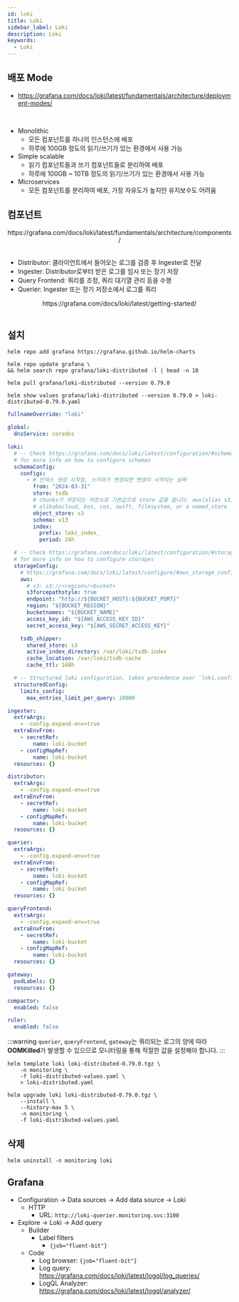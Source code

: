 ```yaml
---
id: loki
title: Loki
sidebar_label: Loki
description: Loki
keywords:
  - Loki
---
```



## 배포 Mode

- https://grafana.com/docs/loki/latest/fundamentals/architecture/deployment-modes/

<br />

- Monolithic
  - 모든 컴포넌트를 하나의 인스턴스에 배포
  - 하루에 100GB 정도의 읽기/쓰기가 있는 환경에서 사용 가능
- Simple scalable
  - 읽기 컴포넌트들과 쓰기 컴포넌트들로 분리하여 배포
  - 하루에 100GB ~ 10TB 정도의 읽기/쓰기가 있는 환경에서 사용 가능
- Microservices
  - 모든 컴포넌트를 분리하여 배포, 가장 자유도가 높지만 유지보수도 어려움

## 컴포넌트

<center>
	<Image
		img={require("@site/static/img/mlops/mlops/monitoring/plg/loki_architecture_components.png")}
		width={750}
	/>
</center>
<center>https://grafana.com/docs/loki/latest/fundamentals/architecture/components/</center>
<br />

- Distributor: 클라이언트에서 들어오는 로그를 검증 후 Ingester로 전달
- Ingester: Distributor로부터 받은 로그를 임시 또는 장기 저장
- Query Frontend: 쿼리를 조정, 쿼리 대기열 관리 등을 수행
- Querier: Ingester 또는 장기 저장소에서 로그를 쿼리

<center>
	<Image
		img={require("@site/static/img/mlops/mlops/monitoring/plg/simple-scalable-test-environment.png")}
		width={750}
	/>
</center>
<center>https://grafana.com/docs/loki/latest/getting-started/</center>
<br />

## 설치

```shell
helm repo add grafana https://grafana.github.io/helm-charts
```

```shell
helm repo update grafana \
&& helm search repo grafana/loki-distributed -l | head -n 10
```

```shell
helm pull grafana/loki-distributed --version 0.79.0
```

```shell
helm show values grafana/loki-distributed --version 0.79.0 > loki-distributed-0.79.0.yaml
```

```yaml title="loki-distributed-values.yaml"
fullnameOverride: "loki"

global:
  dnsService: coredns

loki:
  # -- Check https://grafana.com/docs/loki/latest/configuration/#schema_config
  # for more info on how to configure schemas
  schemaConfig:
    configs:
      - # 인덱스 생성 시작일, 스키마가 변경되면 변경이 시작되는 날짜
        from: "2024-03-31"
        store: tsdb
        # chunks가 저장되는 저장소로 기본값으로 store 값을 씁니다. aws(alias s3), azure,
        # alibabacloud, bos, cos, swift, filesystem, or a named_store
        object_store: s3
        schema: v13
        index:
          prefix: loki_index_
          period: 24h

  # -- Check https://grafana.com/docs/loki/latest/configuration/#storage_config
  # for more info on how to configure storages
  storageConfig:
    # https://grafana.com/docs/loki/latest/configure/#aws_storage_config
    aws:
      # s3: s3://<region>/<bucket>
      s3forcepathstyle: true
      endpoint: "http://${BUCKET_HOST}:${BUCKET_PORT}"
      region: "${BUCKET_REGION}"
      bucketnames: "${BUCKET_NAME}"
      access_key_id: "${AWS_ACCESS_KEY_ID}"
      secret_access_key: "${AWS_SECRET_ACCESS_KEY}"

    tsdb_shipper:
      shared_store: s3
      active_index_directory: /var/loki/tsdb-index
      cache_location: /var/loki/tsdb-cache
      cache_ttl: 168h

  # -- Structured loki configuration, takes precedence over `loki.config`, `loki.schemaConfig`, `loki.storageConfig`
  structuredConfig:
    limits_config:
      max_entries_limit_per_query: 10000

ingester:
  extraArgs:
    - -config.expand-env=true
  extraEnvFrom:
    - secretRef:
        name: loki-bucket
    - configMapRef:
        name: loki-bucket
  resources: {}

distributor:
  extraArgs:
    - -config.expand-env=true
  extraEnvFrom:
    - secretRef:
        name: loki-bucket
    - configMapRef:
        name: loki-bucket
  resources: {}

querier:
  extraArgs:
    - -config.expand-env=true
  extraEnvFrom:
    - secretRef:
        name: loki-bucket
    - configMapRef:
        name: loki-bucket
  resources: {}

queryFrontend:
  extraArgs:
    - -config.expand-env=true
  extraEnvFrom:
    - secretRef:
        name: loki-bucket
    - configMapRef:
        name: loki-bucket
  resources: {}

gateway:
  podLabels: {}
  resources: {}

compactor:
  enabled: false

ruler:
  enabled: false
```

:::warning
`querier`, `queryFrontend`, `gateway`는 쿼리되는 로그의 양에 따라 **OOMKilled**가 발생할 수 있으므로 모니터링을 통해 적절한 값을 설정해야 합니다.
:::

```shell
helm template loki loki-distributed-0.79.0.tgz \
    -n monitoring \
    -f loki-distributed-values.yaml \
    > loki-distributed.yaml
```

```shell
helm upgrade loki loki-distributed-0.79.0.tgz \
    --install \
    --history-max 5 \
    -n monitoring \
    -f loki-distributed-values.yaml
```

## 삭제

```shell
helm uninstall -n monitoring loki
```

## Grafana

- Configuration -\> Data sources -\> Add data source -\> Loki
  - HTTP
    - URL: `http://loki-querier.monitoring.svc:3100`
- Explore -\> Loki -\> Add query
  - Builder
    - Label filters
      - `{job="fluent-bit"}`
  - Code
    - Log browser: `{job="fluent-bit"}`
    - Log query: https://grafana.com/docs/loki/latest/logql/log_queries/
    - LogQL Analyzer: https://grafana.com/docs/loki/latest/logql/analyzer/
